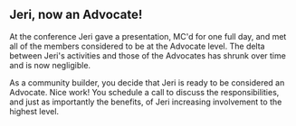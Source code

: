 
## Jeri, now an Advocate!

At the conference Jeri gave a presentation, MC'd for one full day,
and met all of the members considered to be at the Advocate level.
The delta between Jeri's activities and those of the Advocates has shrunk
over time and is now negligible.

As a community builder, you decide that Jeri is ready to be considered
an Advocate. Nice work! You schedule a call to discuss the responsibilities,
and just as importantly the benefits, of Jeri increasing involvement to the
highest level.


